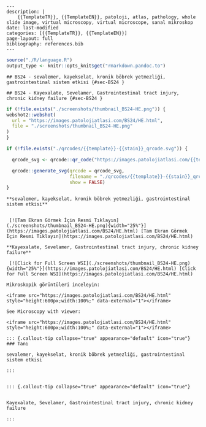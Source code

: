 

```comment
---
description: |
    {{TemplateTR}}, {{TemplateEN}}, patoloji, atlas, pathology, whole slide image, virtual microscopy, virtual microscope, sanal mikroskop
date: last-modified
categories: [{{TemplateTR}}, {{TemplateEN}}]
page-layout: full
bibliography: references.bib
---
```







```r
source("./R/language.R")
output_type <- knitr::opts_knit$get("rmarkdown.pandoc.to")
```


```asis
## BS24 - sevalemer, kayekselat, kronik böbrek yetmezliği, gastrointestinal sistem etkisi {#sec-BS24 }
```


```asis
## BS24 - Kayexalate, Sevelamer, Gastrointestinal tract injury, chronic kidney failure {#sec-BS24 }
```






```r
if (!file.exists("./screenshots/thumbnail_BS24-HE.png")) {
webshot2::webshot(
  url = "https://images.patolojiatlasi.com/BS24/HE.html",
  file = "./screenshots/thumbnail_BS24-HE.png"
)
}
```




```r
if (!file.exists("./qrcodes/{{template}}-{{stain}}_qrcode.svg")) {

  qrcode_svg <- qrcode::qr_code("https://images.patolojiatlasi.com/{{template}}/{{stain}}.html")

  qrcode::generate_svg(qrcode = qrcode_svg,
                       filename = "./qrcodes/{{template}}-{{stain}}_qrcode.svg",
                       show = FALSE)
}
```




 















 






:::: {.content-hidden when-format="pdf"}





::::





:::: {.content-visible when-format="pdf"}






::::




:::: {.content-hidden when-format="pdf"}





::::





:::: {.content-visible when-format="pdf"}






::::














```asis

**sevalemer, kayekselat, kronik böbrek yetmezliği, gastrointestinal sistem etkisi**


 [![Tam Ekran Görmek İçin Resmi Tıklayın](./screenshots/thumbnail_BS24-HE.png){width="25%"}](https://images.patolojiatlasi.com/BS24/HE.html) [Tam Ekran Görmek İçin Resmi Tıklayın](https://images.patolojiatlasi.com/BS24/HE.html)
```

```asis

**Kayexalate, Sevelamer, Gastrointestinal tract injury, chronic kidney failure**

 [![Click for Full Screen WSI](./screenshots/thumbnail_BS24-HE.png){width="25%"}](https://images.patolojiatlasi.com/BS24/HE.html) [Click for Full Screen WSI](https://images.patolojiatlasi.com/BS24/HE.html)

```









 






:::: {.content-hidden when-format="pdf"}





::::





:::: {.content-visible when-format="pdf"}






::::




:::: {.content-hidden when-format="pdf"}





::::





:::: {.content-visible when-format="pdf"}






::::
























```asis
Mikroskopik görüntüleri inceleyin:

<iframe src="https://images.patolojiatlasi.com/BS24/HE.html" style="height:600px;width:100%;" data-external="1"></iframe>

```





```asis

See Microscopy with viewer:

<iframe src="https://images.patolojiatlasi.com/BS24/HE.html" style="height:600px;width:100%;" data-external="1"></iframe>

```













 






:::: {.content-hidden when-format="pdf"}





::::





:::: {.content-visible when-format="pdf"}






::::




:::: {.content-hidden when-format="pdf"}





::::





:::: {.content-visible when-format="pdf"}






::::














```asis


::: {.callout-tip collapse="true" appearance="default" icon="true"}
### Tanı

sevalemer, kayekselat, kronik böbrek yetmezliği, gastrointestinal sistem etkisi

:::


```


```asis


::: {.callout-tip collapse="true" appearance="default" icon="true"}


Kayexalate, Sevelamer, Gastrointestinal tract injury, chronic kidney failure

:::

```




















